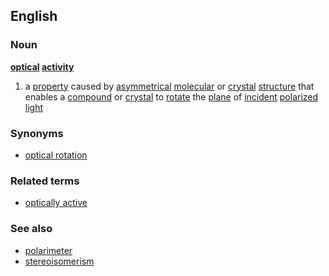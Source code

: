 ==English==
===Noun===
{{wikipediapar|optical rotation}}
'''[[optical]] [[activity]]'''
#{{chemistry}} a [[property]] caused by [[asymmetrical]] [[molecular]] or [[crystal]] [[structure]] that enables a [[compound]] or [[crystal]] to [[rotate]] the [[plane]] of [[incident]] [[polarized light]]
===Synonyms===
*[[optical rotation]]
===Related terms===
*[[optically active]]
===See also===
*[[polarimeter]]
*[[stereoisomerism]]